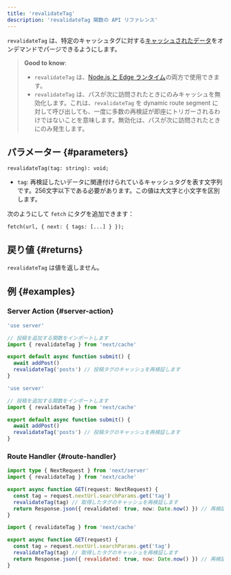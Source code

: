 ```yaml
---
title: 'revalidateTag'
description: 'revalidateTag 関数の API リファレンス'
---
```


`revalidateTag` は、特定のキャッシュタグに対する[キャッシュされたデータ](/docs/app/building-your-application/caching)をオンデマンドでパージできるようにします。

> **Good to know**:
>
> - `revalidateTag` は、[Node.js と Edge ランタイム](/docs/app/building-your-application/rendering/edge-and-nodejs-runtimes)の両方で使用できます。
> - `revalidateTag` は、パスが次に訪問されたときにのみキャッシュを無効化します。これは、`revalidateTag` を dynamic route segment に対して呼び出しても、一度に多数の再検証が即座にトリガーされるわけではないことを意味します。無効化は、パスが次に訪問されたときにのみ発生します。

## パラメーター {#parameters}

```tsx
revalidateTag(tag: string): void;
```

- `tag`: 再検証したいデータに関連付けられているキャッシュタグを表す文字列です。256文字以下である必要があります。この値は大文字と小文字を区別します。

次のようにして `fetch` にタグを追加できます：

```tsx
fetch(url, { next: { tags: [...] } });
```

## 戻り値 {#returns}

`revalidateTag` は値を返しません。

## 例 {#examples}

### Server Action {#server-action}

<Tabs>
<TabItem value="ts" label="TypeScript">

```ts title="app/actions.ts" switcher
'use server'

// 投稿を追加する関数をインポートします
import { revalidateTag } from 'next/cache'

export default async function submit() {
  await addPost()
  revalidateTag('posts') // 投稿タグのキャッシュを再検証します
}
```

</TabItem>
<TabItem value="js" label="JavaScript">

```js title="app/actions.js" switcher
'use server'

// 投稿を追加する関数をインポートします
import { revalidateTag } from 'next/cache'

export default async function submit() {
  await addPost()
  revalidateTag('posts') // 投稿タグのキャッシュを再検証します
}
```

</TabItem>
</Tabs>

### Route Handler {#route-handler}

<Tabs>
<TabItem value="ts" label="TypeScript">

```ts title="app/api/revalidate/route.ts" switcher
import type { NextRequest } from 'next/server'
import { revalidateTag } from 'next/cache'

export async function GET(request: NextRequest) {
  const tag = request.nextUrl.searchParams.get('tag')
  revalidateTag(tag) // 取得したタグのキャッシュを再検証します
  return Response.json({ revalidated: true, now: Date.now() }) // 再検証されたことを返します
}
```

</TabItem>
<TabItem value="js" label="JavaScript">

```js title="app/api/revalidate/route.js" switcher
import { revalidateTag } from 'next/cache'

export async function GET(request) {
  const tag = request.nextUrl.searchParams.get('tag')
  revalidateTag(tag) // 取得したタグのキャッシュを再検証します
  return Response.json({ revalidated: true, now: Date.now() }) // 再検証されたことを返します
}
```

</TabItem>
</Tabs>
